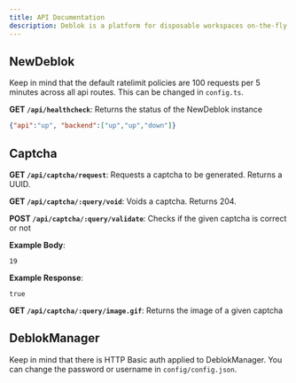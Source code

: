 ```yaml
---
title: API Documentation
description: Deblok is a platform for disposable workspaces on-the-fly.
---
```


## NewDeblok
Keep in mind that the default ratelimit policies are 100 requests per 5 minutes across all api routes. This can be changed in `config.ts`.

**GET `/api/healthcheck`**:
Returns the status of the NewDeblok instance
```json
{"api":"up", "backend":["up","up","down"]}
```

## Captcha
**GET `/api/captcha/request`**:
Requests a captcha to be generated. Returns a UUID.

**GET `/api/captcha/:query/void`**:
Voids a captcha. Returns 204.

**POST `/api/captcha/:query/validate`**:
Checks if the given captcha is correct or not

**Example Body**:
```text
19
```

**Example Response**:
```text
true
```

**GET `/api/captcha/:query/image.gif`**:
Returns the image of a given captcha

## DeblokManager
Keep in mind that there is HTTP Basic auth applied to DeblokManager. You can change the password or username in `config/config.json`.
